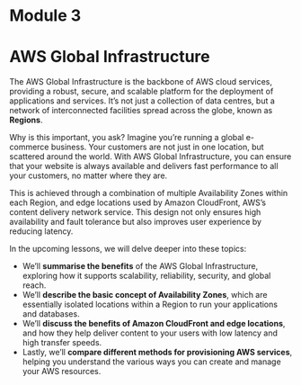 # Module 3
# AWS Global Infrastructure

The AWS Global Infrastructure is the backbone of AWS cloud services, providing a robust, secure, and scalable platform for the deployment of applications and services. It’s not just a collection of data centres, but a network of interconnected facilities spread across the globe, known as **Regions**.

Why is this important, you ask?  Imagine you’re running a global e-commerce business. Your customers are not just in one location, but scattered around the world. With AWS Global Infrastructure, you can ensure that your website is always available and delivers fast performance to all your customers, no matter where they are.

This is achieved through a combination of multiple Availability Zones within each Region, and edge locations used by Amazon CloudFront, AWS’s content delivery network service. This design not only ensures high availability and fault tolerance but also improves user experience by reducing latency.

In the upcoming lessons, we will delve deeper into these topics:

- We’ll **summarise the benefits** of the AWS Global Infrastructure, exploring how it supports scalability, reliability, security, and global reach.
- We’ll **describe the basic concept of Availability Zones**, which are essentially isolated locations within a Region to run your applications and databases.
- We’ll **discuss the benefits of Amazon CloudFront and edge locations**, and how they help deliver content to your users with low latency and high transfer speeds.
- Lastly, we’ll **compare different methods for provisioning AWS services**, helping you understand the various ways you can create and manage your AWS resources.